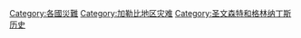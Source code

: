 [[Category:各國災難|Category:各國災難]]
[[Category:加勒比地区灾难|Category:加勒比地区灾难]]
[[Category:圣文森特和格林纳丁斯历史|Category:圣文森特和格林纳丁斯历史]]